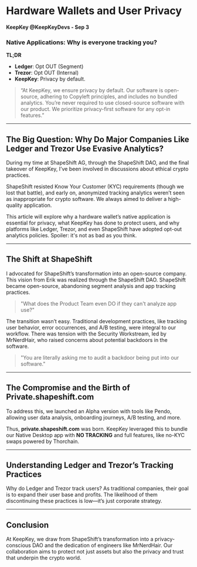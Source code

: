 # Hardware Wallets and User Privacy

**KeepKey @KeepKeyDevs - Sep 3**

### Native Applications: Why is everyone tracking you?

**TL;DR**

- **Ledger**: Opt OUT (Segment)
- **Trezor**: Opt OUT (Internal)
- **KeepKey**: Privacy by default.

> “At KeepKey, we ensure privacy by default. Our software is open-source, adhering to Copyleft principles, and includes no bundled analytics. You’re never required to use closed-source software with our product. We prioritize privacy-first software for any opt-in features.”

---

## The Big Question: Why Do Major Companies Like Ledger and Trezor Use Evasive Analytics?

During my time at ShapeShift AG, through the ShapeShift DAO, and the final takeover of KeepKey, I’ve been involved in discussions about ethical crypto practices.

ShapeShift resisted Know Your Customer (KYC) requirements (though we lost that battle), and early on, anonymized tracking analytics weren’t seen as inappropriate for crypto software. We always aimed to deliver a high-quality application.

This article will explore why a hardware wallet’s native application is essential for privacy, what KeepKey has done to protect users, and why platforms like Ledger, Trezor, and even ShapeShift have adopted opt-out analytics policies. Spoiler: it's not as bad as you think.

---

## The Shift at ShapeShift

I advocated for ShapeShift’s transformation into an open-source company. This vision from Erik was realized through the ShapeShift DAO. ShapeShift became open-source, abandoning segment analysis and app tracking practices.

> "What does the Product Team even DO if they can't analyze app use?"

The transition wasn’t easy. Traditional development practices, like tracking user behavior, error occurrences, and A/B testing, were integral to our workflow. There was tension with the Security Workstream, led by MrNerdHair, who raised concerns about potential backdoors in the software.

> "You are literally asking me to audit a backdoor being put into our software."

---

## The Compromise and the Birth of Private.shapeshift.com

To address this, we launched an Alpha version with tools like Pendo, allowing user data analysis, onboarding journeys, A/B testing, and more.

Thus, **private.shapeshift.com** was born. KeepKey leveraged this to bundle our Native Desktop app with **NO TRACKING** and full features, like no-KYC swaps powered by Thorchain.

---

## Understanding Ledger and Trezor’s Tracking Practices

Why do Ledger and Trezor track users? As traditional companies, their goal is to expand their user base and profits. The likelihood of them discontinuing these practices is low—it’s just corporate strategy.

---

## Conclusion

At KeepKey, we draw from ShapeShift’s transformation into a privacy-conscious DAO and the dedication of engineers like MrNerdHair. Our collaboration aims to protect not just assets but also the privacy and trust that underpin the crypto world.
